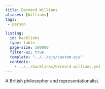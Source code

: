 ```yaml
---
title: Bernard Williams
aliases: [Williams]
tags:
 - person

listing:
  id: backlinks
  type: table
  page-size: 100000
  filter-ui: true
  template: "../../ejs/custom.ejs"
  contents:
    - ../../backlinks/bernard williams.yml
---
```


A British philosopher and representationalist.